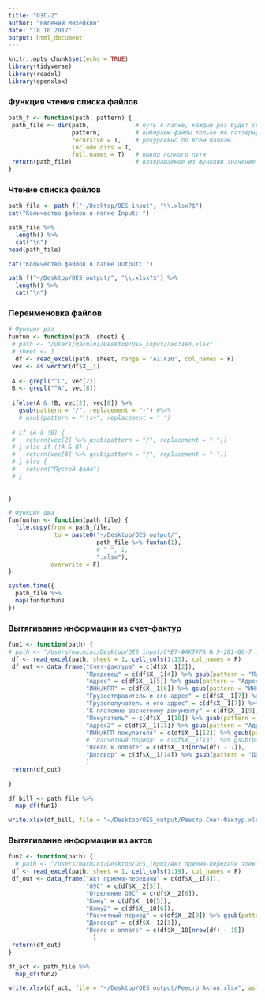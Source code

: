 ```yaml
---
title: "ОЭС-2"
author: "Евгений Михейкин"
date: "18 10 2017"
output: html_document
---
```


```r
knitr::opts_chunk$set(echo = TRUE)
library(tidyverse)
library(readxl)
library(openxlsx)
```

### Функция чтения списка файлов
```r
path_f <- function(path, pattern) {
 path_file <- dir(path,             # путь к папке, каждый раз будет свой 
                  pattern,          # выбираем файлы только по паттерну 
                  recursive = T,    # рекурсивно по всем папкам
                  include.dirs = T,    
                  full.names = T)   # вывод полного пути
 return(path_file)                  # возвращаемое из функции значение
}
```

### Чтение списка файлов
```r
path_file <- path_f("~/Desktop/OES_input", "\\.xlsx?$")
cat("Количество файлов в папке Input: ")

path_file %>% 
  length() %>% 
  cat("\n")
head(path_file)

cat("Количество файлов в папке Output: ")

path_f("~/Desktop/OES_output/", "\\.xlsx?$") %>% 
  length() %>% 
  cat("\n")
```

### Переименовка файлов
```r
# Функция раз
funfun <- function(path, sheet) { 
 # path <- "/Users/macmini/Desktop/OES_input/Лист184.xlsx"
 # sheet <- 1
  df <- read_excel(path, sheet, range = "A1:A10", col_names = F)
 vec <- as.vector(df$X__1)
 
 A <- grepl("^С", vec[2])
 B <- grepl("^А", vec[8])
 
 ifelse(A & !B, vec[2], vec[8]) %>%
   gsub(pattern = "/", replacement = "-") #%>%
   # gsub(pattern = "\\s+", replacement = "_")
 
 # if (A & !B) {
 #   return(vec[2] %>% gsub(pattern = "/", replacement = "-"))
 # } else if (!A & B) {
 #   return(vec[8] %>% gsub(pattern = "/", replacement = "-"))
 # } else {
 #   return("Пустой файл")
 # }
 
 
}

# Функция два
funfunfun <- function(path_file) {
  file.copy(from = path_file, 
             to = paste0("~/Desktop/OES_output/",
                         path_file %>% funfun(1),
                         # "_", i,
                         ".xlsx"),
            overwrite = F)
}

system.time({
  path_file %>%
  map(funfunfun)
})
```

### Вытягивание информации из счет-фактур
```r
fun1 <- function(path) {
# path <- "/Users/macmini/Desktop/OES_input/СЧЕТ-ФАКТУРА № Э-281-06-7 от 30 июня 2016 г..xlsx"
 df <- read_excel(path, sheet = 1, cell_cols(1:13), col_names = F)
 df_out <- data_frame("Счет-фактура" = c(df$X__1[2]),
                      "Продавец" = c(df$X__1[4]) %>% gsub(pattern = "Продавец: ", replacement = ""),
                      "Адрес" = c(df$X__1[5]) %>% gsub(pattern = "Адрес: ", replacement = ""),
                      "ИНН/КПП" = c(df$X__1[6]) %>% gsub(pattern = "ИНН/КПП продавца: ", replacement = ""),
                      "Грузоотправитель и его адрес" = c(df$X__1[7]) %>% gsub(pattern = "Грузоотправитель и его адрес: ", replacement = ""),
                      "Грузополучатель и его адрес" = c(df$X__1[7]) %>% gsub(pattern = "Грузополучатель и его адрес: ", replacement = ""),
                      "К платежно-расчетному документу" = c(df$X__1[9]) %>% gsub(pattern = "К платежно-расчетному документу: ", replacement = ""),
                      "Покупатель" = c(df$X__1[10]) %>% gsub(pattern = "Покупатель: ", replacement = ""),
                      "Адрес2" = c(df$X__1[11]) %>% gsub(pattern = "Адрес: ", replacement = ""),
                      "ИНН/КПП покупателя" = c(df$X__1[12]) %>% gsub(pattern = "ИНН/КПП покупателя: ", replacement = ""),
                      # "Расчетный период" = c(df$X__1[13]) %>% gsub(pattern = "Расчетный период: ", replacement = ""),
                      "Всего к оплате" = c(df$X__13[nrow(df) - 7]),
                      "Договор" = c(df$X__1[14]) %>% gsub(pattern = "Договор ", replacement = "")
                      )
 return(df_out)
 
}

df_bill <- path_file %>% 
  map_df(fun1) 

write.xlsx(df_bill, file = "~/Desktop/OES_output/Реестр Счет-Фактур.xlsx", asTable = T)

```

### Вытягивание информации из актов
```r
fun2 <- function(path) {
  # path <- "/Users/macmini/Desktop/OES_input/Акт приема-передачи электрической энергии № Э-298-06-48 от 30 апреля 2016 г..xlsx"
 df <- read_excel(path, sheet = 1, cell_cols(1:19), col_names = F)
 df_out <- data_frame("Акт приема-передачи" = c(df$X__1[8]),
                      "ОЭС" = c(df$X__2[5]),
                      "Отделение ОЭС" = c(df$X__2[6]),
                      "Кому" = c(df$X__10[5]),
                      "Кому2" = c(df$X__10[6]),
                      "Расчетный период" = c(df$X__2[9]) %>% gsub(pattern = "Расчетный период: ", replacement = ""),
                      "Договор" = c(df$X__12[3]),
                      "Всего к оплате" = c(df$X__18[nrow(df) - 15])
                        )
 return(df_out)
}

df_act <- path_file %>% 
  map_df(fun2) 

write.xlsx(df_act, file = "~/Desktop/OES_output/Реестр Актов.xlsx", asTable = T)
```


